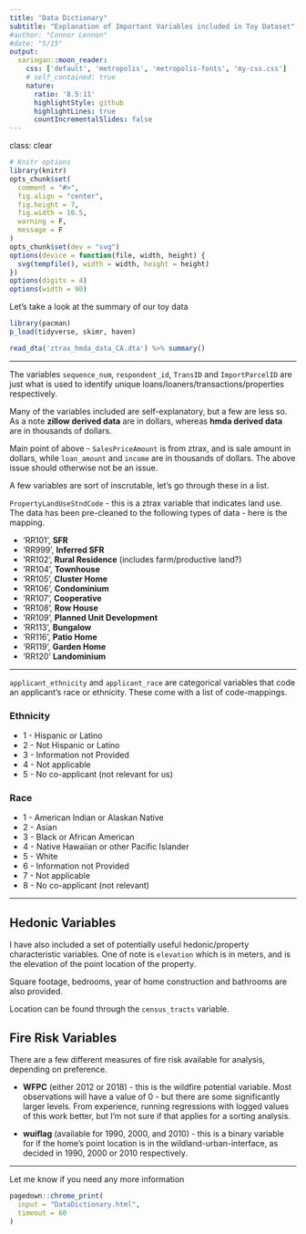 ```yaml
---
title: "Data Dictionary"
subtitle: "Explanation of Important Variables included in Toy Dataset"
#author: "Connor Lennon"
#date: "5/15"
output:
  xaringan::moon_reader:
    css: ['default', 'metropolis', 'metropolis-fonts', 'my-css.css']
    # self_contained: true
    nature:
      ratio: '8.5:11'
      highlightStyle: github
      highlightLines: true
      countIncrementalSlides: false
---
```

class: clear
```r
# Knitr options
library(knitr)
opts_chunk$set(
  comment = "#>",
  fig.align = "center",
  fig.height = 7,
  fig.width = 10.5,
  warning = F,
  message = F
)
opts_chunk$set(dev = "svg")
options(device = function(file, width, height) {
  svg(tempfile(), width = width, height = height)
})
options(digits = 4)
options(width = 90)
```


Let's take a look at the summary of our toy data

```r
library(pacman)
p_load(tidyverse, skimr, haven)

read_dta('ztrax_hmda_data_CA.dta') %>% summary()

```
---

The variables `sequence_num`, `respondent_id`, `TransID` and `ImportParcelID` are just what is used to identify unique loans/loaners/transactions/properties respectively.

Many of the variables included are self-explanatory, but a few are less so. As a note **zillow derived data** are in dollars, whereas **hmda derived data** are in thousands of dollars.

Main point of above - `SalesPriceAmount` is from ztrax, and is sale amount in dollars, while `loan_amount` and `income`  are in thousands of dollars. The above issue should otherwise not be an issue.

A few variables are sort of inscrutable, let's go through these in a list.

`PropertyLandUseStndCode` - this is a ztrax variable that indicates land use. The data has been pre-cleaned to the following types of data - here is the mapping.

- 'RR101', **SFR**
- 'RR999', **Inferred SFR**
- 'RR102', **Rural Residence**   (includes farm/productive land?)
- 'RR104', **Townhouse**
- 'RR105', **Cluster Home**
- 'RR106', **Condominium**
- 'RR107', **Cooperative**
- 'RR108',  **Row House**
- 'RR109', **Planned Unit Development**
- 'RR113', **Bungalow**
- 'RR116', **Patio Home**
- 'RR119', **Garden Home**
- 'RR120' **Landominium**

---

`applicant_ethnicity` and `applicant_race` are categorical variables that code an applicant's race or ethnicity. These come with a list of code-mappings.

### Ethnicity

- 1 - Hispanic or Latino
- 2 - Not Hispanic or Latino
- 3 - Information not Provided
- 4 - Not applicable
- 5 - No co-applicant (not relevant for us)

### Race

- 1 - American Indian or Alaskan Native
- 2 - Asian
- 3 - Black or African American
- 4 - Native Hawaiian or other Pacific Islander
- 5 - White
- 6 - Information not Provided
- 7 - Not applicable
- 8 - No co-applicant (not relevant)

---

## Hedonic Variables

I have also included a set of potentially useful hedonic/property characteristic variables. One of note is `elevation` which is in meters, and is the elevation of the point location of the property.

Square footage, bedrooms, year of home construction and bathrooms are also provided.

Location can be found through the `census_tracts` variable.

## Fire Risk Variables

There are a few different measures of fire risk available for analysis, depending on preference.

- **WFPC** (either 2012 or 2018) - this is the wildfire potential variable. Most observations will have a value of 0 - but there are some significantly larger levels. From experience, running regressions with logged values of this work better, but I'm not sure if that applies for a sorting analysis.

- **wuiflag** (available for 1990, 2000, and 2010) - this is a binary variable for if the home's point location is in the wildland-urban-interface, as decided in 1990, 2000 or 2010 respectively.

---

Let me know if you need any more information

```r
pagedown::chrome_print(
  input = "DataDictionary.html",
  timeout = 60
)
```